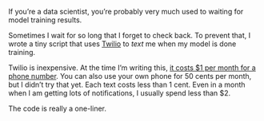 If you're a data scientist, you're probably very much used to waiting for model training results.

Sometimes I wait for so long that I forget to check back. To prevent that, I wrote a tiny script that uses [Twilio](https://www.twilio.com) to _text_ me when my model is done training. 

Twilio is inexpensive. At the time I'm writing this, [it costs $1 per month for a phone number](https://www.twilio.com/sms/pricing/us). You can also use your own phone for 50 cents per month, but I didn't try that yet. Each text costs less than 1 cent. Even in a month when I am getting lots of notifications, I usually spend less than $2.

The code is really a one-liner.
